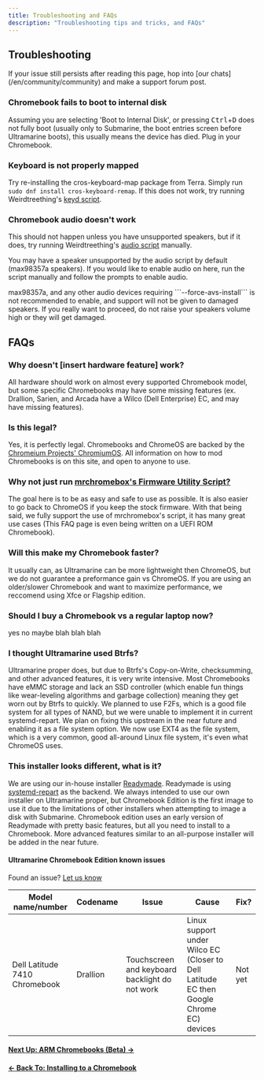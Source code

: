 ```yaml
---
title: Troubleshooting and FAQs
description: "Troubleshooting tips and tricks, and FAQs"
---
```



## Troubleshooting

<Alert type="warning">
  If your issue still persists after reading this page, hop into [our
  chats](/en/community/community) and make a support forum post.
</Alert>

### Chromebook fails to boot to internal disk

Assuming you are selecting 'Boot to Internal Disk', or pressing <kbd>Ctrl</kbd>+<kbd>D</kbd> does not fully boot (usually only to Submarine, the boot entries screen before Ultramarine boots), this usually means the device has died. Plug in your Chromebook.

### Keyboard is not properly mapped

Try re-installing the cros-keyboard-map package from Terra. Simply run ` sudo dnf install cros-keyboard-remap`. If this does not work, try running Weirdtreething's [keyd script](https://github.com/WeirdTreeThing/cros-keyboard-map).

### Chromebook audio doesn't work

This should not happen unless you have unsupported speakers, but if it does, try running Weirdtreething's [audio script](https://github.com/WeirdTreeThing/chromebook-linux-audio) manually.

You may have a speaker unsupported by the audio script by default (max98357a speakers). If you would like to enable audio on here, run the script manually and follow the prompts to enable audio.

<Alert type="warning">
  max98357a, and any other audio devices requiring ```--force-avs-install``` is
  not recommended to enable, and support will not be given to damaged speakers.
  If you really want to proceed, do not raise your speakers volume high or they
  will get damaged.
</Alert>

## FAQs

### Why doesn't [insert hardware feature] work?

All hardware should work on almost every supported Chromebook model, but some specific Chromebooks may have some missing features (ex. Drallion, Sarien, and Arcada have a Wilco (Dell Enterprise) EC, and may have missing features).

### Is this legal?

Yes, it is perfectly legal. Chromebooks and ChromeOS are backed by the [Chromeium Projects' ChromiumOS](https://www.chromium.org/chromium-os/}). All information on how to mod Chromebooks is on this site, and open to anyone to use.

### Why not just run [mrchromebox's Firmware Utility Script?](https://mrchromebox.tech/#fwscript)

The goal here is to be as easy and safe to use as possible. It is also easier to go back to ChromeOS if you keep the stock firmware. With that being said, we fully support the use of mrchromebox's script, it has many great use cases (This FAQ page is even being written on a UEFI ROM Chromebook).

### Will this make my Chromebook faster?

It usually can, as Ultramarine can be more lightweight then ChromeOS, but we do not guarantee a preformance gain vs ChromeOS.
If you are using an older/slower Chromebook and want to maximize performance, we reccomend using Xfce or Flagship edition.

### Should I buy a Chromebook vs a regular laptop now?

yes no maybe blah blah blah

### I thought Ultramarine used Btrfs?

Ultramarine proper does, but due to Btrfs's Copy-on-Write, checksumming, and other advanced features, it is very write intensive. Most Chromebooks have eMMC storage and lack an SSD controller (which enable fun things like wear-leveling algorithms and garbage collection) meaning they get worn out by Btrfs to quickly. We planned to use F2Fs, which is a good file system for all types of NAND, but we were unable to implement it in current systemd-repart. We plan on fixing this upstream in the near future and enabling it as a file system option. We now use EXT4 as the file system, which is a very common, good all-around Linux file system, it's even what ChromeOS uses.

### This installer looks different, what is it?

We are using our in-house installer [Readymade](https://github.com/FyraLabs/readymade). Readymade is using [systemd-repart](https://www.freedesktop.org/software/systemd/man/latest/systemd-repart.html) as the backend. We always intended to use our own installer on Ultramarine proper, but Chromebook Edition is the first image to use it due to the limitations of other installers when attempting to image a disk with Submarine. Chromebook edition uses an early version of Readymade with pretty basic features, but all you need to install to a Chromebook. More advanced features similar to an all-purpose installer will be added in the near future.

#### Ultramarine Chromebook Edition known issues

Found an issue? [Let us know](/en/community/community)

| Model name/number             | Codename | Issue                                          | Cause                                                                                   | Fix?    |
| ----------------------------- | -------- | ---------------------------------------------- | --------------------------------------------------------------------------------------- | ------- |
| Dell Latitude 7410 Chromebook | Drallion | Touchscreen and keyboard backlight do not work | Linux support under Wilco EC (Closer to Dell Latitude EC then Google Chrome EC) devices | Not yet |

#### [Next Up: ARM Chromebooks (Beta) →](armbeta)

#### [← Back To: Installing to a Chromebook](installing)
